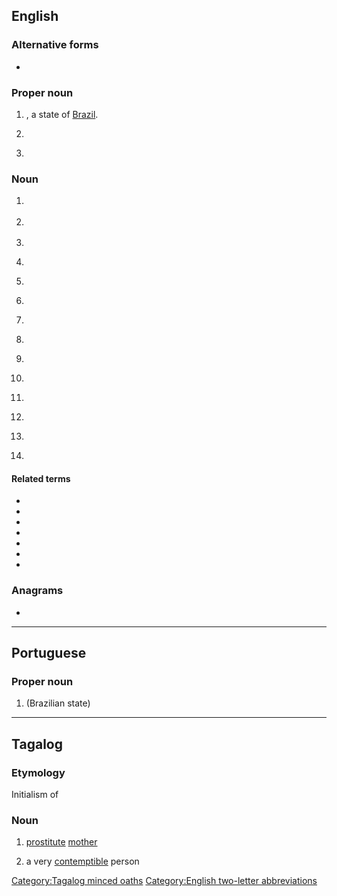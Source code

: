{{also|Appendix:Variations of "pi"}}
==English==

===Alternative forms===
* {{alter|en|P.I.}}

===Proper noun===
{{en-proper noun}}

# {{abbreviation of|en|Piauí}}, a state of [[Brazil]].
# {{initialism of|en|[[prison|Prison]] [[industry|Industries]]|nodot=1}} {{gloss|the prison-run work program for inmates}}
# {{lb|en|US|Philippines|historical|dated}} {{initialism of|en|{{w|Insular Government of the Philippine Islands|The Philippine Islands}}}}
#: {{ux|en|We're going back to '''the PI''' for a vacation this summer.}}
#: {{syn|en|PH|PHL}}

===Noun===
{{en-noun|~}}

# {{lb|en|informatics|SGML|XML}} {{initialism of|en|[[processing]] [[instruction]]}}
# {{initialism of|en|partial induction|nodot=1}} {{gloss|see [[AI]]}}
# {{initialism of|en|personal injury}}
# {{initialism of|en|politically incorrect|nodot=1}} {{gloss|see [[PC]]}}
# {{initialism of|en|principal investigator|nodot=1}} {{gloss|lead researcher on a grant-funded project}}
# {{initialism of|en|private investigator}}
# {{lb|en|biochemistry}} {{abbreviation of|en|phosphatidylinositol|nodot=1}} {{gloss|a phospholipid component of eukaryotic cell membranes, also abbreviated in PtdIns}}
# {{lb|en|pharmaceutical drug}} {{initialism of|en|protease inhibitor}}
# {{lb|en|organic compound}} {{initialism of|en|polyimide}}
# {{lb|en|medicine}} {{initialism of|en|ponderal index}}
# {{lb|en|electronics}} {{initialism of|en|power integrity}}
# {{abbreviation of|en|[[prohibited]] [[immigrant]]}}
# {{lb|en|fan fiction category}} {{initialism of|en|pseudoincest}}
# {{lb|en|automotive}} {{initialism of|en|port injection}} {{gloss|fuel injection}}

====Related terms====
{{rel-top|fuel injection}}
* {{l|en|DI}}
* {{l|en|TBI}}
* {{l|en|PFI}}
* {{l|en|CPI}}
* {{l|en|CPFI}}
* {{l|en|SCPI}}
* {{l|en|MPI}}
{{rel-bottom}}

===Anagrams===
* {{anagrams|en|a=ip|IP|Ip}}

----

==Portuguese==

===Proper noun===
{{pt-proper noun}}

# {{abbreviation of|pt|Piauí}} (Brazilian state)

----

==Tagalog==

===Etymology===
Initialism of {{m|tl|putang ina}}

===Noun===
{{head|tl|noun}}
#{{lb|tl|vulgar}} [[prostitute]] [[mother]]
#{{lb|tl|colloquial|vulgar}} a very [[contemptible]] person

[[Category:Tagalog minced oaths]]
[[Category:English two-letter abbreviations]]